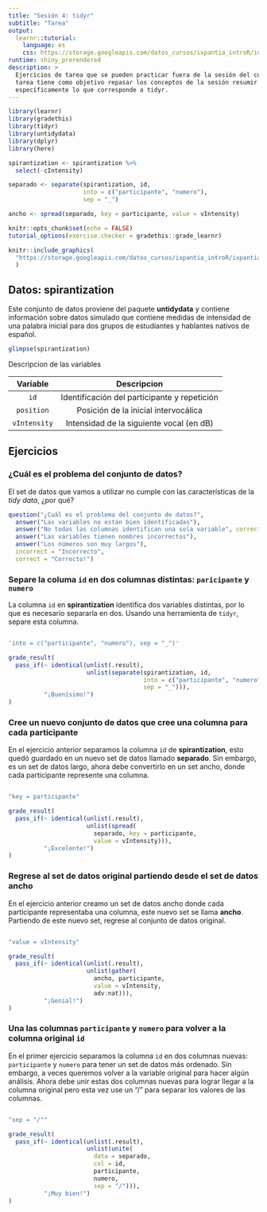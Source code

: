 ```yaml
---
title: "Sesión 4: tidyr"
subtitle: "Tarea"
output: 
  learnr::tutorial:
    language: es
    css: https://storage.googleapis.com/datos_cursos/ixpantia_introR/intro_r.css
runtime: shiny_prerendered
description: >
  Ejercicios de tarea que se pueden practicar fuera de la sesión del curso. Esta
  tarea tiene como objetivo repasar los conceptos de la sesión resumir datos,
  específicamente lo que corresponde a tidyr.
---
```


<style>
@import url('https://fonts.googleapis.com/css2?family=Roboto+Mono&family=Roboto+Slab&family=Source+Sans+Pro:wght@300;400&display=swap');

@import url('https://fonts.googleapis.com/css2?family=Lato&display=swap');
</style> 

```r
library(learnr)
library(gradethis)
library(tidyr)
library(untidydata)
library(dplyr)
library(here)

spirantization <- spirantization %>% 
  select(-cIntensity)

separado <- separate(spirantization, id,
                     into = c("participante", "numero"),
                     sep = "_")

ancho <- spread(separado, key = participante, value = vIntensity)

knitr::opts_chunk$set(echo = FALSE)
tutorial_options(exercise.checker = gradethis::grade_learnr)
```

```r
knitr::include_graphics(
  "https://storage.googleapis.com/datos_cursos/ixpantia_introR/ixpantia_logo.png"
  )  
```

## Datos: **spirantization**

Este conjunto de datos proviene del paquete **untidydata** y contiene
información sobre datos simulado que contiene medidas de intensidad de una 
palabra inicial para dos grupos de estudiantes y hablantes nativos de español.

```r
glimpse(spirantization)
```

Descripcion de las variables

| Variable | Descripcion |
|:--------:|:-----------:|
| `id` | Identificación del participante y repetición |
| `position` | Posición de la inicial intervocálica |
| `vIntensity` | Intensidad de la siguiente vocal (en dB) |

## Ejercicios

### ¿Cuál es el problema del conjunto de datos?

El set de datos que vamos a utilizar no cumple con las características de la
*tidy data*, ¿por qué?

```r
question("¿Cuál es el problema del conjunto de datos?",
  answer("Las variables no están bien identificadas"),
  answer("No todas las columnas identifican una sola variable", correct = TRUE),
  answer("Las variables tienen nombres incorrectos"),
  answer("Los números son muy largos"),
  incorrect = "Incorrecto",
  correct = "Correcto!")
```

### Separe la columa `id` en dos columnas distintas: `paricipante` y `numero`

La columna `id` en **spirantization** identifica dos variables distintas, por
lo que es necesario separarla en dos. Usando una herramienta de `tidyr`, separe 
esta columna.

```r

```

```r
'into = c("participante", "numero"), sep = "_")'
```

```r
grade_result(
  pass_if(~ identical(unlist(.result), 
                      unlist(separate(spirantization, id, 
                                      into = c("participante", "numero"),
                                      sep = "_"))),
          "¡Buenísimo!")
)
```



### Cree un nuevo conjunto de datos que cree una columna para cada participante

En el ejercicio anterior separamos la columna `id` de **spirantization**, esto
quedó guardado en un nuevo set de datos llamado **separado**. Sin embargo, es un
set de datos largo, ahora debe convertirlo en un set ancho, donde cada 
participante represente una columna.

```r

```

```r
"key = participante"
```

```r
grade_result(
  pass_if(~ identical(unlist(.result), 
                      unlist(spread(
                        separado, key = participante,
                        value = vIntensity))),
          "¡Excelente!")
)
```


### Regrese al set de datos original partiendo desde el set de datos ancho

En el ejercicio anterior creamo un set de datos ancho donde cada participante
representaba una columna, este nuevo set se llama **ancho**. Partiendo de este
nuevo set, regrese al conjunto de datos original. 

```r

```

```r
"value = vIntensity"
```

```r
grade_result(
  pass_if(~ identical(unlist(.result), 
                      unlist(gather(
                        ancho, participante,
                        value = vIntensity,
                        adv:nat))),
          "¡Genial!")
)
```

### Una las columnas `participante` y `numero` para volver a la columna original `id`

En el primer ejercicio separamos la columna `id` en dos columnas nuevas: 
`participante` y `numero` para tener un set de datos más ordenado. Sin embargo,
a veces queremos volver a la variable original para hacer algún análisis. Ahora
debe unir estas dos columnas nuevas para lograr llegar a la columna original 
pero esta vez use un "/" para separar los valores de las columnas. 

```r

```

```r
"sep = "/""
```

```r
grade_result(
  pass_if(~ identical(unlist(.result),
                      unlist(unite(
                        data = separado,
                        col = id,
                        participante, 
                        numero,
                        sep = "/"))),
          "¡Muy bien!")
)
```
